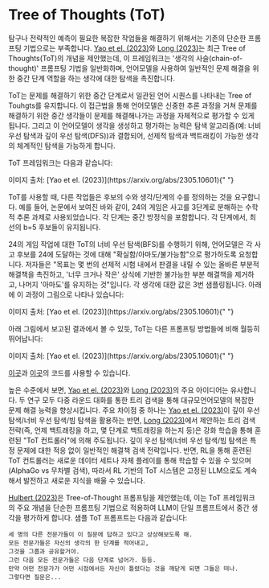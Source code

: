 # Tree of Thoughts (ToT)


탐구나 전략적인 예측이 필요한 복잡한 작업들을 해결하기 위해서는 기존의 단순한 프롬프팅 기법으로는 부족합니다. [Yao et el. (2023)](https://arxiv.org/abs/2305.10601)와 [Long (2023)](https://arxiv.org/abs/2305.08291)는 최근 Tree of Thoughts(ToT)의 개념을 제안했는데, 이 프레임워크는 '생각의 사슬(chain-of-thought)' 프롬프팅 기법을 일반화하며, 언어모델을 사용하여 일반적인 문제 해결을 위한 중간 단계 역할을 하는 생각에 대한 탐색을 촉진합니다.

ToT는 문제를 해결하기 위한 중간 단계로서 일관된 언어 시퀀스를 나타내는 Tree of Touhgts를 유지합니다. 이 접근법을 통해 언어모델은 신중한 추론 과정을 거쳐 문제를 해결하기 위한 중간 생각들이 문제를 해결해나가는 과정을 자체적으로 평가할 수 있게 됩니다. 그리고 이 언어모델이 생각을 생성하고 평가하는 능력은 탐색 알고리즘(예: 너비 우선 탐색과 깊이 우선 탐색(DFS))과 결합되어, 선제적 탐색과 백트래킹이 가능한 생각의 체계적인 탐색을 가능하게 합니다.

ToT 프레임워크는 다음과 같습니다:

<Screenshot src={TOT} alt="TOT" />
이미지 출처: [Yao et el. (2023)](https://arxiv.org/abs/2305.10601){" "}

ToT를 사용할 때, 다른 작업들은 후보의 수와 생각/단계의 수를 정의하는 것을 요구합니다. 예를 들어, 논문에서 보여진 바와 같이, 24의 게임은 사고를 3단계로 분해하는 수학적 추론 과제로 사용되었습니다. 각 단계는 중간 방정식을 포함합니다. 각 단계에서, 최선의 b=5 후보들이 유지됩니다.

24의 게임 작업에 대한 ToT의 너비 우선 탐색(BFS)를 수행하기 위해, 언어모델은 각 사고 후보를 24에 도달하는 것에 대해 "확실함/아마도/불가능함"으로 평가하도록 요청합니다. 저자들은 "목표는 몇 번의 선제적 시험 내에서 판결을 내릴 수 있는 올바른 부분적 해결책을 촉진하고, '너무 크거나 작은' 상식에 기반한 불가능한 부분 해결책을 제거하고, 나머지 '아마도'를 유지하는 것"입니다. 각 생각에 대한 값은 3번 샘플링됩니다. 아래에 이 과정이 그림으로 나타나 있습니다:

<Screenshot src={TOT2} alt="TOT2" />
이미지 출처: [Yao et el. (2023)](https://arxiv.org/abs/2305.10601){" "}

아래 그림에서 보고된 결과에서 볼 수 있듯, ToT는 다른 프롬프팅 방법들에 비해 월등히 뛰어납니다:

<Screenshot src={TOT3} alt="TOT3" />
이미지 출처: [Yao et el. (2023)](https://arxiv.org/abs/2305.10601){" "}

[이곳](https://github.com/princeton-nlp/tree-of-thought-llm)과 [이곳](https://github.com/jieyilong/tree-of-thought-puzzle-solver)의 코드를 사용할 수 있습니다.

높은 수준에서 보면, [Yao et el. (2023)](https://arxiv.org/abs/2305.10601)와 [Long (2023)](https://arxiv.org/abs/2305.08291)의 주요 아이디어는 유사합니다. 두 연구 모두 다중 라운드 대화를 통한 트리 검색을 통해 대규모언어모델의 복잡한 문제 해결 능력을 향상시킵니다. 주요 차이점 중 하나는 [Yao et el. (2023)](https://arxiv.org/abs/2305.10601)이 깊이 우선 탐색/너비 우선 탐색/빔 탐색을 활용하는 반면, [Long (2023)](https://arxiv.org/abs/2305.08291)에서 제안하는 트리 검색 전략(즉, 언제 백트래킹을 하고, 몇 단계로 백트래킹을 하는지 등)은 강화 학습을 통해 훈련된 "ToT 컨트롤러"에 의해 주도됩니다. 깊이 우선 탐색/너비 우선 탐색/빔 탐색은 특정 문제에 대한 적응 없이 일반적인 해결책 검색 전략입니다. 반면, RL을 통해 훈련된 ToT 컨트롤러는 새로운 데이터 세트나 자체 플레이를 통해 학습할 수 있을 수 있으며(AlphaGo vs 무차별 검색), 따라서 RL 기반의 ToT 시스템은 고정된 LLM으로도 계속해서 발전하고 새로운 지식을 배울 수 있습니다.

[Hulbert (2023)](https://github.com/dave1010/tree-of-thought-prompting)은 Tree-of-Thought 프롬프팅을 제안했는데, 이는 ToT 프레임워크의 주요 개념을 단순한 프롬프팅 기법으로 적용하여 LLM이 단일 프롬프트에서 중간 생각을 평가하게 합니다. 샘플 ToT 프롬프트는 다음과 같습니다:

```
세 명의 다른 전문가들이 이 질문에 답하고 있다고 상상해보도록 해.
모든 전문가들은 자신의 생각의 한 단계를 적어내고,
그것을 그룹과 공유할거야.
그런 다음 모든 전문가들은 다음 단계로 넘어가. 등등.
만약 어떤 전문가가 어떤 시점에서든 자신이 틀렸다는 것을 깨닫게 되면 그들은 떠나.
그렇다면 질문은...
```
